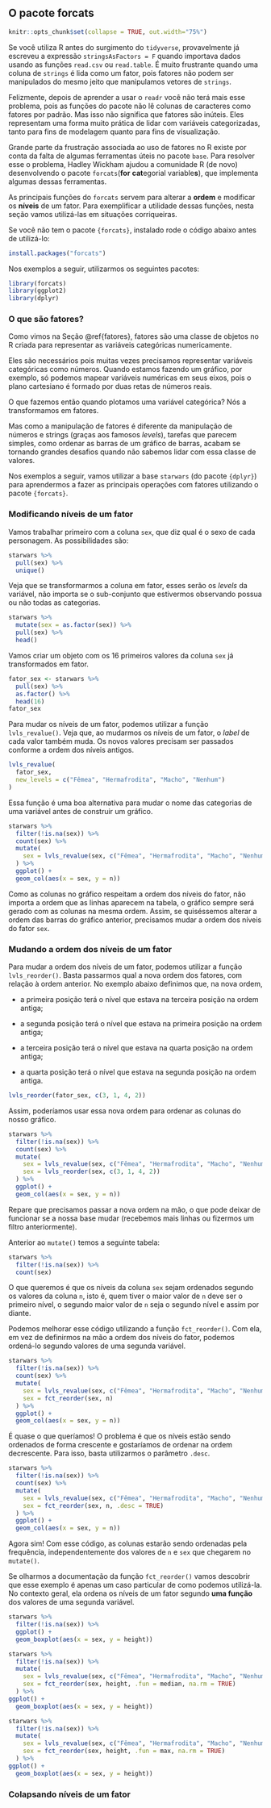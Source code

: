## O pacote forcats {#forcats}

```r
knitr::opts_chunk$set(collapse = TRUE, out.width="75%")
```

Se você utiliza R antes do surgimento do `tidyverse`, provavelmente já escreveu a expressão `stringsAsFactors = F` quando importava dados usando as funções `read.csv` ou `read.table`. É muito frustrante quando uma coluna de `strings` é lida como um fator, pois fatores não podem ser manipulados do mesmo jeito que manipulamos vetores de `strings`.

Felizmente, depois de aprender a usar o `readr` você não terá mais esse problema, pois as funções do pacote não lê colunas de caracteres como fatores por padrão. Mas isso não significa que fatores são inúteis. Eles representam uma forma muito prática de lidar com variáveis categorizadas, tanto para fins de modelagem quanto para fins de visualização. 

Grande parte da frustração associada ao uso de fatores no R existe por conta da falta de algumas ferramentas úteis no pacote `base`. Para resolver esse o problema, Hadley Wickham ajudou a comunidade R (de novo) desenvolvendo o pacote `forcats`(**for** **cat**egorial variable**s**), que implementa algumas dessas ferramentas.

As principais funções do `forcats` servem para alterar a **ordem** e modificar os **níveis** de um fator. Para exemplificar a utilidade dessas funções, nesta seção vamos utilizá-las em situações corriqueiras.

Se você não tem o pacote `{forcats}`, instalado rode o código abaixo antes de utilizá-lo:

```r
install.packages("forcats")
```

Nos exemplos a seguir, utilizarmos os seguintes pacotes:

```r
library(forcats)
library(ggplot2)
library(dplyr)
```

### O que são fatores?

Como vimos na Seção \@ref{fatores}, fatores são uma classe de objetos no R criada para representar as variáveis categóricas numericamente.

Eles são necessários pois muitas vezes precisamos representar variáveis categóricas como números. Quando estamos fazendo um gráfico, por exemplo, só podemos mapear variáveis numéricas em seus eixos, pois o plano cartesiano é formado por duas retas de números reais.

O que fazemos então quando plotamos uma variável categórica? Nós a transformamos em fatores.

Mas como a manipulação de fatores é diferente da manipulação de números e strings (graças aos famosos *levels*), tarefas que parecem simples, como ordenar as barras de um gráfico de barras, acabam se tornando grandes desafios quando não sabemos lidar com essa classe de valores.

Nos exemplos a seguir, vamos utilizar a base `starwars` (do pacote `{dplyr}`) para aprendermos a fazer as principais operações com fatores utilizando o pacote `{forcats}`.

### Modificando níveis de um fator {-}

Vamos trabalhar primeiro com a coluna `sex`, que diz qual é o sexo de cada personagem. As possibilidades são:

```r
starwars %>% 
  pull(sex) %>% 
  unique()
```

Veja que se transformarmos a coluna em fator, esses serão os *levels* da variável, não importa se o sub-conjunto que estivermos observando possua ou não todas as categorias.

```r
starwars %>% 
  mutate(sex = as.factor(sex)) %>% 
  pull(sex) %>% 
  head()
```

Vamos criar um objeto com os 16 primeiros valores da coluna `sex` já transformados em fator.

```r
fator_sex <- starwars %>% 
  pull(sex) %>% 
  as.factor() %>% 
  head(16)
fator_sex
```

Para mudar os níveis de um fator, podemos utilizar a função `lvls_revalue()`. Veja que, ao mudarmos os níveis de um fator, o *label* de cada valor também muda. Os novos valores precisam ser passados conforme a ordem dos níveis antigos.

```r
lvls_revalue(
  fator_sex, 
  new_levels = c("Fêmea", "Hermafrodita", "Macho", "Nenhum")
)
```

Essa função é uma boa alternativa para mudar o nome das categorias de uma variável antes de construir um gráfico.

```r
starwars %>% 
  filter(!is.na(sex)) %>% 
  count(sex) %>% 
  mutate(
    sex = lvls_revalue(sex, c("Fêmea", "Hermafrodita", "Macho", "Nenhum"))
  ) %>% 
  ggplot() +
  geom_col(aes(x = sex, y = n)) 
```

Como as colunas no gráfico respeitam a ordem dos níveis do fator, não importa a ordem que as linhas aparecem na tabela, o gráfico sempre será gerado com as colunas na mesma ordem. Assim, se quiséssemos alterar a ordem das barras do gráfico anterior, precisamos mudar a ordem dos níveis do fator `sex`.

### Mudando a ordem dos níveis de um fator {-}

Para mudar a ordem dos níveis de um fator, podemos utilizar a função `lvls_reorder()`. Basta passarmos qual a nova ordem dos fatores, com relação à ordem anterior. No exemplo abaixo definimos que, na nova ordem,

- a primeira posição terá o nível que estava na terceira posição na ordem antiga;

- a segunda posição terá o nível que estava na primeira posição na ordem antiga;


- a terceira posição terá o nível que estava na quarta posição na ordem antiga;


- a quarta posição terá o nível que estava na segunda posição na ordem antiga.

```r
lvls_reorder(fator_sex, c(3, 1, 4, 2))
```

Assim, poderíamos usar essa nova ordem para ordenar as colunas do nosso gráfico.

```r
starwars %>% 
  filter(!is.na(sex)) %>% 
  count(sex) %>% 
  mutate(
    sex = lvls_revalue(sex, c("Fêmea", "Hermafrodita", "Macho", "Nenhum")),
    sex = lvls_reorder(sex, c(3, 1, 4, 2))
  ) %>% 
  ggplot() +
  geom_col(aes(x = sex, y = n)) 
```

Repare que precisamos passar a nova ordem na mão, o que pode deixar de funcionar se a nossa base mudar (recebemos mais linhas ou fizermos um filtro anteriormente).

Anterior ao `mutate()` temos a seguinte tabela:

```r
starwars %>% 
  filter(!is.na(sex)) %>% 
  count(sex) 
```

O que queremos é que os níveis da coluna `sex` sejam ordenados segundo os valores da coluna `n`, isto é, quem tiver o maior valor de `n` deve ser o primeiro nível, o segundo maior valor de `n` seja o segundo nível e assim por diante.

Podemos melhorar esse código utilizando a função `fct_reorder()`. Com ela, em vez de definirmos na mão a ordem dos níveis do fator, podemos ordená-lo segundo valores de uma segunda variável.

```r
starwars %>% 
  filter(!is.na(sex)) %>% 
  count(sex) %>% 
  mutate(
    sex = lvls_revalue(sex, c("Fêmea", "Hermafrodita", "Macho", "Nenhum")),
    sex = fct_reorder(sex, n)
  ) %>% 
  ggplot() +
  geom_col(aes(x = sex, y = n)) 
```

É quase o que queríamos! O problema é que os níveis estão sendo ordenados de forma crescente e gostaríamos de ordenar na ordem decrescente. Para isso, basta utilizarmos o parâmetro `.desc`.

```r
starwars %>% 
  filter(!is.na(sex)) %>% 
  count(sex) %>% 
  mutate(
    sex = lvls_revalue(sex, c("Fêmea", "Hermafrodita", "Macho", "Nenhum")),
    sex = fct_reorder(sex, n, .desc = TRUE)
  ) %>% 
  ggplot() +
  geom_col(aes(x = sex, y = n)) 
```


Agora sim! Com esse código, as colunas estarão sendo ordenadas pela frequência, independentemente dos valores de `n` e `sex` que chegarem no `mutate()`.

Se olharmos a documentação da função `fct_reorder()` vamos descobrir que esse exemplo é apenas um caso particular de como podemos utilizá-la. No contexto geral, ela ordena os níveis de um fator segundo **uma função** dos valores de uma segunda variável.

```r
starwars %>% 
  filter(!is.na(sex)) %>% 
  ggplot() +
  geom_boxplot(aes(x = sex, y = height))
```


```r
starwars %>% 
  filter(!is.na(sex)) %>% 
  mutate(
    sex = lvls_revalue(sex, c("Fêmea", "Hermafrodita", "Macho", "Nenhum")),
    sex = fct_reorder(sex, height, .fun = median, na.rm = TRUE)
  ) %>% 
ggplot() +
  geom_boxplot(aes(x = sex, y = height))
```
```r
starwars %>% 
  filter(!is.na(sex)) %>% 
  mutate(
    sex = lvls_revalue(sex, c("Fêmea", "Hermafrodita", "Macho", "Nenhum")),
    sex = fct_reorder(sex, height, .fun = max, na.rm = TRUE)
  ) %>% 
ggplot() +
  geom_boxplot(aes(x = sex, y = height))
```

### Colapsando níveis de um fator {-}

